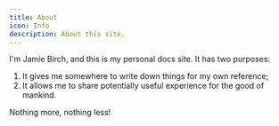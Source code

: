```yaml
---
title: About
icon: Info
description: About this site.
---
```


I'm Jamie Birch, and this is my personal docs site. It has two purposes:

1. It gives me somewhere to write down things for my own reference;
2. It allows me to share potentially useful experience for the good of mankind.

Nothing more, nothing less!
